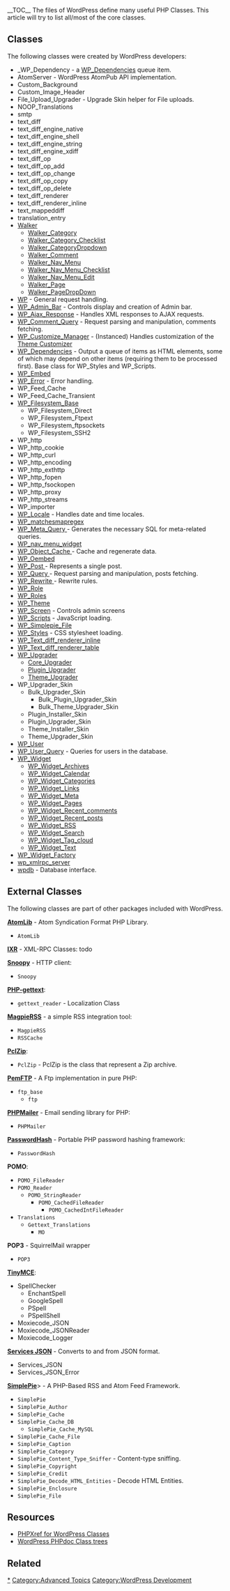 {{Languages|
{{en|Class Reference}}
{{es|Referencia de clases}}
{{it|it:Riferimento_classi}}
{{ja|Class Reference}}
}}
__TOC__
The files of WordPress define many useful PHP Classes. This article will try to list all/most of the core classes.

==Classes==

The following classes were created by WordPress developers:
* _WP_Dependency - a [[Class Reference/WP_Dependencies|WP_Dependencies]] queue item.
* AtomServer - WordPress AtomPub API implementation.
* Custom_Background
* Custom_Image_Header
* File_Upload_Upgrader - Upgrade Skin helper for File uploads.
* NOOP_Translations
* smtp
* text_diff
* text_diff_engine_native
* text_diff_engine_shell
* text_diff_engine_string
* text_diff_engine_xdiff
* text_diff_op
* text_diff_op_add
* text_diff_op_change
* text_diff_op_copy
* text_diff_op_delete
* text_diff_renderer
* text_diff_renderer_inline
* text_mappeddiff
* translation_entry
* [[Class_Reference/Walker|Walker]]
** [[Class_Reference/Walker_Category|Walker_Category]]
** [[Class_Reference/Walker_Category_Checklist|Walker_Category_Checklist]]
** [[Class_Reference/Walker_CategoryDropdown|Walker_CategoryDropdown]]
** [[Class_Reference/Walker_Comment|Walker_Comment]]
** [[Class_Reference/Walker_Nav_Menu|Walker_Nav_Menu]]
** [[Class_Reference/Walker_Nav_Menu_Checklist|Walker_Nav_Menu_Checklist]]
** [[Class_Reference/Walker_Nav_Menu_Edit|Walker_Nav_Menu_Edit]]
** [[Class_Reference/Walker_Page|Walker_Page]]
** [[Class_Reference/Walker_PageDropDown|Walker_PageDropDown]]
* [[Class Reference/WP | WP]] - General request handling.
* [[Class Reference/WP_Admin_Bar | WP_Admin_Bar]] - Controls display and creation of Admin bar.
* [[Class Reference/WP Ajax Response | WP_Ajax_Response]] - Handles XML responses to AJAX requests.
* [[Class Reference/WP_Comment_Query | WP_Comment_Query]] - Request parsing and manipulation, comments fetching.
* [[Class_Reference/WP_Customize_Manager|WP_Customize_Manager]] - (Instanced) Handles customization of the [[Theme_Customization_API|Theme Customizer]]
* [[Class Reference/WP_Dependencies|WP_Dependencies]] - Output a queue of items as HTML elements, some of which may depend on other items (requiring them to be processed first). Base class for WP_Styles and WP_Scripts.
* [[Class Reference/WP_Embed | WP_Embed]]
* [[Class Reference/WP Error | WP_Error]] - Error handling.
* WP_Feed_Cache
* WP_Feed_Cache_Transient
* [[Class_Reference/WP_Filesystem_Base|WP_Filesystem_Base]]
** WP_Filesystem_Direct
** WP_Filesystem_Ftpext
** WP_Filesystem_ftpsockets
** WP_Filesystem_SSH2
* WP_http
* WP_http_cookie
* WP_http_curl
* WP_http_encoding
* WP_http_exthttp
* WP_http_fopen
* WP_http_fsockopen
* WP_http_proxy
* WP_http_streams
* WP_importer
* [[Class Reference/WP_Locale | WP_Locale]] - Handles date and time locales.
* [[Class Reference/WP_matchesmapregex | WP_matchesmapregex]]
* [[Class Reference/WP_Meta_Query| WP_Meta_Query ]] - Generates the necessary SQL for meta-related queries.
* [[Class Reference/WP_nav_menu_widget | WP_nav_menu_widget]]
* [[Class Reference/WP_Object_Cache | WP_Object_Cache ]] - Cache and regenerate data.
* [[Class Reference/WP_Oembed | WP_Oembed]]
* [[Class Reference/WP_Post | WP_Post ]] - Represents a single post.
* [[Class Reference/WP Query | WP_Query ]] - Request parsing and manipulation, posts fetching.
* [[Class Reference/WP Rewrite | WP_Rewrite ]] - Rewrite rules.
* [[Class Reference/WP_Role | WP_Role]]
* [[Class Reference/WP_Roles | WP_Roles]]
* [[Class Reference/WP_Theme| WP_Theme]]
* [[Class Reference/WP_Screen | WP_Screen]] - Controls admin screens
* [[Class Reference/WP_Scripts | WP_Scripts]] - JavaScript loading.
* [[Class Reference/WP_Simplepie_File | WP_Simplepie_File]]
* [[Class Reference/WP_Styles | WP_Styles]] - CSS stylesheet loading.
* [[Class Reference/WP_Text_diff_renderer_inline | WP_Text_diff_renderer_inline]]
* [[Class Reference/WP_Text_diff_renderer_table | WP_Text_diff_renderer_table]]
* [[Class Reference/WP_Upgrader | WP_Upgrader]]
** [[Class Reference/Core_Upgrader | Core_Upgrader]]
** [[Class Reference/Plugin_Upgrader | Plugin_Upgrader]]
** [[Class Reference/Theme_Upgrader | Theme_Upgrader]]
* WP_Upgrader_Skin
** Bulk_Upgrader_Skin
*** Bulk_Plugin_Upgrader_Skin
*** Bulk_Theme_Upgrader_Skin
** Plugin_Installer_Skin
** Plugin_Upgrader_Skin
** Theme_Installer_Skin
** Theme_Upgrader_Skin
* [[Class Reference/WP_User | WP_User]]
* [[Class Reference/WP User Query | WP_User_Query]] - Queries for users in the database.
* [[Class Reference/WP_Widget | WP_Widget]]
** [[Class Reference/WP_Widget_Archives | WP_Widget_Archives]]
** [[Class Reference/WP_Widget_Calendar | WP_Widget_Calendar]]
** [[Class Reference/WP_Widget_Categories | WP_Widget_Categories]]
** [[Class Reference/WP_Widget_Links | WP_Widget_Links]]
** [[Class Reference/WP_Widget_Meta | WP_Widget_Meta]]
** [[Class Reference/WP_Widget_Pages | WP_Widget_Pages]]
** [[Class Reference/WP_Widget_Recent_comments | WP_Widget_Recent_comments]]
** [[Class Reference/WP_Widget_Recent_posts | WP_Widget_Recent_posts]]
** [[Class Reference/WP_Widget_RSS | WP_Widget_RSS]]
** [[Class Reference/WP_Widget_Search | WP_Widget_Search]]
** [[Class Reference/WP_Widget_Tag_cloud | WP_Widget_Tag_cloud]]
** [[Class Reference/WP_Widget_Text | WP_Widget_Text]]
* [[Class Reference/WP_Widget_Factory | WP_Widget_Factory]]
* [[Class Reference/wp_xmlrpc_server | wp_xmlrpc_server]]
* [[Class Reference/wpdb | wpdb]] - Database interface.

== External Classes ==

The following classes are part of other packages included with WordPress.

[http://code.google.com/p/phpatomlib/ '''AtomLib'''] - Atom Syndication Format PHP Library.
* <tt>AtomLib</tt>

[http://scripts.incutio.com/xmlrpc/ '''IXR'''] - XML-RPC Classes:
todo

[http://sourceforge.net/projects/snoopy/ '''Snoopy'''] - HTTP client:
* <tt>Snoopy</tt>

[http://savannah.nongnu.org/projects/php-gettext/ '''PHP-gettext''']:
* <tt>gettext_reader</tt> - Localization Class

[http://magpierss.sourceforge.net/ '''MagpieRSS'''] - a simple RSS integration tool:
* <tt>MagpieRSS</tt>
* <tt>RSSCache</tt>

[http://www.phpconcept.net '''PclZip''']:
* <tt>PclZip</tt> - PclZip is the class that represent a Zip archive.

[http://www.phpclasses.org/browse/package/1743.html '''PemFTP'''] - A Ftp implementation in pure PHP:
* <tt>ftp_base</tt>
** <tt>ftp</tt>

[http://github.com/PHPMailer/PHPMailer '''PHPMailer'''] - Email sending library for PHP:
* <tt>PHPMailer</tt>

[http://www.openwall.com/phpass/ '''PasswordHash'''] - Portable PHP password hashing framework:
* <tt>PasswordHash</tt>

'''POMO''':
* <tt>POMO_FileReader</tt>
* <tt>POMO_Reader</tt>
** <tt>POMO_StringReader</tt>
*** <tt>POMO_CachedFileReader</tt>
**** <tt>POMO_CachedIntFileReader</tt>
* <tt>Translations</tt>
** <tt>Gettext_Translations</tt>
*** <tt>MO</tt>

'''POP3''' - SquirrelMail wrapper
* <tt>POP3</tt>

[http://www.tinymce.com/index.php '''TinyMCE''']:
* SpellChecker
** EnchantSpell
** GoogleSpell
** PSpell
** PSpellShell
* Moxiecode_JSON
* Moxiecode_JSONReader 
* Moxiecode_Logger

[http://pear.php.net/pepr/pepr-proposal-show.php?id=198 '''Services JSON'''] - Converts to and from JSON format.
* Services_JSON
* Services_JSON_Error

[http://simplepie.org/ '''SimplePie''']> - A PHP-Based RSS and Atom Feed Framework.
* <tt>SimplePie</tt>
* <tt>SimplePie_Author</tt>
* <tt>SimplePie_Cache</tt>
* <tt>SimplePie_Cache_DB</tt>
** <tt>SimplePie_Cache_MySQL</tt>
* <tt>SimplePie_Cache_File</tt>
* <tt>SimplePie_Caption</tt>
* <tt>SimplePie_Category</tt>
* <tt>SimplePie_Content_Type_Sniffer</tt> - Content-type sniffing.
* <tt>SimplePie_Copyright</tt>
* <tt>SimplePie_Credit</tt>
* <tt>SimplePie_Decode_HTML_Entities</tt> - Decode HTML Entities.
* <tt>SimplePie_Enclosure</tt>
* <tt>SimplePie_File</tt>

 

== Resources ==

* [http://phpxref.com/xref/wordpress/_classes/index.html PHPXref for WordPress Classes]
* [http://phpdoc.wordpress.org/trunk/classtrees_WordPress.html WordPress PHPdoc Class trees]

==Related==

{{Class Footer}}

[[Category:Classes|*]]
[[Category:Advanced Topics]]
[[Category:WordPress Development]]